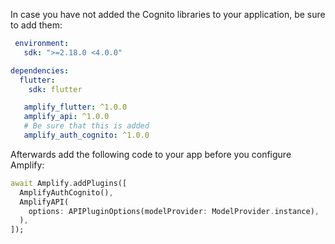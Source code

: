 In case you have not added the Cognito libraries to your application, be sure to add them:

```yaml
 environment:
   sdk: ">=2.18.0 <4.0.0"

dependencies:
  flutter:
    sdk: flutter

   amplify_flutter: ^1.0.0
   amplify_api: ^1.0.0
   # Be sure that this is added
   amplify_auth_cognito: ^1.0.0
```

Afterwards add the following code to your app before you configure Amplify:

```dart
await Amplify.addPlugins([
  AmplifyAuthCognito(), 
  AmplifyAPI(
    options: APIPluginOptions(modelProvider: ModelProvider.instance),
  ),
]);
```
